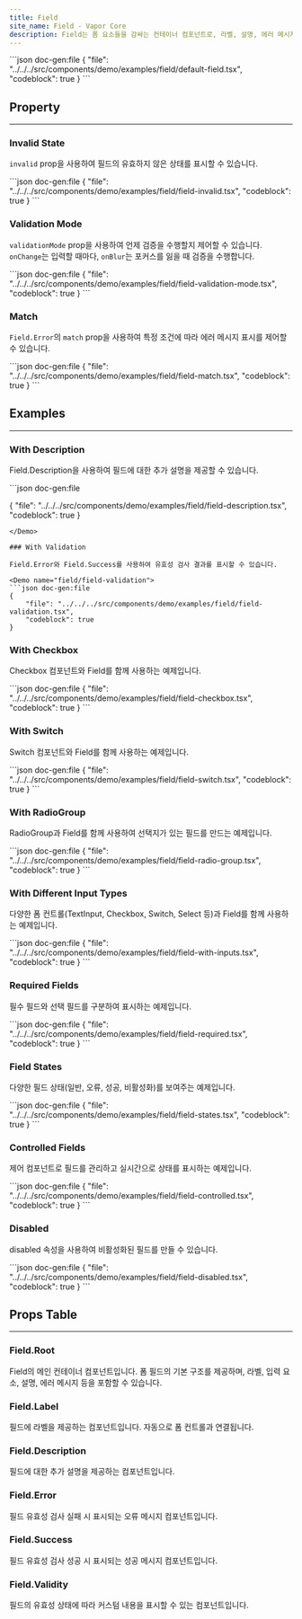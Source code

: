 ```yaml
---
title: Field
site_name: Field - Vapor Core
description: Field는 폼 요소들을 감싸는 컨테이너 컴포넌트로, 라벨, 설명, 에러 메시지, 성공 메시지 등을 제공합니다.
---
```


<Demo name="field/default-field">
```json doc-gen:file
{
    "file": "../../../src/components/demo/examples/field/default-field.tsx",
    "codeblock": true
}
```
</Demo>

## Property

---

### Invalid State

`invalid` prop을 사용하여 필드의 유효하지 않은 상태를 표시할 수 있습니다.

<Demo name="field/field-invalid">
```json doc-gen:file
{
    "file": "../../../src/components/demo/examples/field/field-invalid.tsx",
    "codeblock": true
}
```
</Demo>

### Validation Mode

`validationMode` prop을 사용하여 언제 검증을 수행할지 제어할 수 있습니다. `onChange`는 입력할 때마다, `onBlur`는 포커스를 잃을 때 검증을 수행합니다.

<Demo name="field/field-validation-mode">
```json doc-gen:file
{
    "file": "../../../src/components/demo/examples/field/field-validation-mode.tsx",
    "codeblock": true
}
```
</Demo>

### Match

`Field.Error`의 `match` prop을 사용하여 특정 조건에 따라 에러 메시지 표시를 제어할 수 있습니다.

<Demo name="field/field-match">
```json doc-gen:file
{
    "file": "../../../src/components/demo/examples/field/field-match.tsx",
    "codeblock": true
}
```
</Demo>

## Examples

---

### With Description

Field.Description을 사용하여 필드에 대한 추가 설명을 제공할 수 있습니다.

<Demo name="field/field-description">
```json doc-gen:file

{
"file": "../../../src/components/demo/examples/field/field-description.tsx",
"codeblock": true
}

````
</Demo>

### With Validation

Field.Error와 Field.Success를 사용하여 유효성 검사 결과를 표시할 수 있습니다.

<Demo name="field/field-validation">
```json doc-gen:file
{
    "file": "../../../src/components/demo/examples/field/field-validation.tsx",
    "codeblock": true
}
````

</Demo>

### With Checkbox

Checkbox 컴포넌트와 Field를 함께 사용하는 예제입니다.

<Demo name="field/field-checkbox">
```json doc-gen:file
{
    "file": "../../../src/components/demo/examples/field/field-checkbox.tsx",
    "codeblock": true
}
```
</Demo>

### With Switch

Switch 컴포넌트와 Field를 함께 사용하는 예제입니다.

<Demo name="field/field-switch">
```json doc-gen:file
{
    "file": "../../../src/components/demo/examples/field/field-switch.tsx",
    "codeblock": true
}
```
</Demo>

### With RadioGroup

RadioGroup과 Field를 함께 사용하여 선택지가 있는 필드를 만드는 예제입니다.

<Demo name = "field/field-radio-group">
```json doc-gen:file
{
    "file": "../../../src/components/demo/examples/field/field-radio-group.tsx",
    "codeblock": true
}
```
</Demo>

### With Different Input Types

다양한 폼 컨트롤(TextInput, Checkbox, Switch, Select 등)과 Field를 함께 사용하는 예제입니다.

<Demo name="field/field-with-inputs">
```json doc-gen:file
{
    "file": "../../../src/components/demo/examples/field/field-with-inputs.tsx",
    "codeblock": true
}
```
</Demo>

### Required Fields

필수 필드와 선택 필드를 구분하여 표시하는 예제입니다.

<Demo name="field/field-required">
```json doc-gen:file
{
    "file": "../../../src/components/demo/examples/field/field-required.tsx",
    "codeblock": true
}
```
</Demo>

### Field States

다양한 필드 상태(일반, 오류, 성공, 비활성화)를 보여주는 예제입니다.

<Demo name="field/field-states">
```json doc-gen:file
{
    "file": "../../../src/components/demo/examples/field/field-states.tsx",
    "codeblock": true
}
```
</Demo>

### Controlled Fields

제어 컴포넌트로 필드를 관리하고 실시간으로 상태를 표시하는 예제입니다.

<Demo name="field/field-controlled">
```json doc-gen:file
{
    "file": "../../../src/components/demo/examples/field/field-controlled.tsx",
    "codeblock": true
}
```
</Demo>

### Disabled

disabled 속성을 사용하여 비활성화된 필드를 만들 수 있습니다.

<Demo name="field/field-disabled">
```json doc-gen:file
{
    "file": "../../../src/components/demo/examples/field/field-disabled.tsx",
    "codeblock": true
}
```
</Demo>

## Props Table

---

### Field.Root

Field의 메인 컨테이너 컴포넌트입니다. 폼 필드의 기본 구조를 제공하며, 라벨, 입력 요소, 설명, 에러 메시지 등을 포함할 수 있습니다.

<ComponentPropsTable file="field" section="props" />

### Field.Label

필드에 라벨을 제공하는 컴포넌트입니다. 자동으로 폼 컨트롤과 연결됩니다.

<ComponentPropsTable file="field" section="labelProps" />

### Field.Description

필드에 대한 추가 설명을 제공하는 컴포넌트입니다.

<ComponentPropsTable file="field" section="descriptionProps" />

### Field.Error

필드 유효성 검사 실패 시 표시되는 오류 메시지 컴포넌트입니다.

<ComponentPropsTable file="field" section="errorProps" />

### Field.Success

필드 유효성 검사 성공 시 표시되는 성공 메시지 컴포넌트입니다.

<ComponentPropsTable file="field" section="successProps" />

### Field.Validity

필드의 유효성 상태에 따라 커스텀 내용을 표시할 수 있는 컴포넌트입니다.

<ComponentPropsTable file="field" section="validityProps" />
